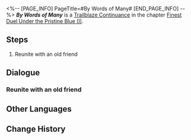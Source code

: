 <%-- [PAGE_INFO]
PageTitle=#By Words of Many#
[END_PAGE_INFO] --%>
{{Stub|Dialogue.}}
{{Mission Infobox
|id            = 2022007
|title         = 
|image         = <!--Mission By Words of Many.png-->
|type          = Trailblaze Continuance
|event_name    = 
|chapter       = Finest Duel Under the Pristine Blue (I)
|requirements  = 
|summary       = <!--official mission summary from Fate's Atlas-->
|characters    = Trailblazer
|startLocation = [[The Xianzhou Luofu]] - [[Exalting Sanctum]]
|world         = The Xianzhou Luofu
|area          = Exalting Sanctum
|prev          = 
|next          = 
|rewards       = Trailblaze EXP*400; Stellar Jade*50; Traveler's Guide*4; Lost Crystal*8; Credit*30,000
}}
'''''By Words of Many''''' is a [[Trailblaze Continuance]] in the chapter [[Finest Duel Under the Pristine Blue (I)]].

==Steps==
# Reunite with an old friend

<!--
==Gameplay Notes==

--><!--
==Trial Character==

-->
==Dialogue==
{{Stub Dialogue}}
===Reunite with an old friend===
{{Mission Description|type=continuance|location=Exalting Sanctum|Yukong encounters an old friend in Aurum Alley}}
{{Dialogue Start}}
:{{tx}}
{{Dialogue End}}

==Other Languages==
{{Other Languages
|en   = By Words of Many
|zhs  = 神锋有归，众议难违
|zht  = 神鋒有歸，眾議難違
|ja   = 回帰、神の鋒鏑
|ko   = 귀환한 영웅, 쏠리는 이목
|es   = Reunión de proezas y leyendas
|fr   = Discours et discorde
|ru   = Меч возвращается, тучи сгущаются
|th   = คมดาบศักดิ์สิทธิ์ที่ไม่อาจต้าน
|vi   = Anh Tài Trở Lại, Khắp Nơi Luận Bàn
|de   = Versammlung von Legenden und Heldentaten
|id   = Berkumpulnya Legenda dan Prestasi
|pt   = Pelas Palavras de Muitos
}}

==Change History==
{{Change History|2.4}}

